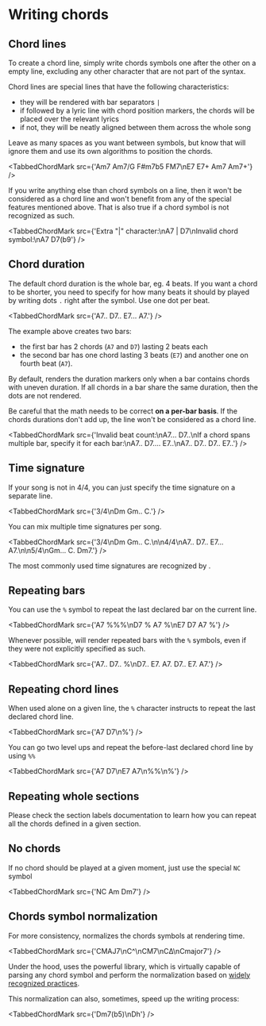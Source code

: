 
# Writing chords

## Chord lines

To create a chord line, simply write chords symbols one after the other on a empty line, excluding any other character that are not part of the <CM/> syntax.

Chord lines are special lines that have the following characteristics:

- they will be rendered with bar separators `|`
- if followed by a lyric line with chord position markers, the chords will be placed over the relevant lyrics
- if not, they will be neatly aligned between them across the whole song

Leave as many spaces as you want between symbols, but know that <CM/> will ignore them and use its own algorithms to position the chords.

<TabbedChordMark src={'Am7 Am7/G F#m7b5 FM7\nE7   E7+ Am7   Am7+'} />

If you write anything else than chord symbols on a line, then it won't be considered as a chord line and won't benefit from any of the special features mentioned above.
That is also true if a chord symbol is not recognized as such.

<TabbedChordMark src={'Extra "|" character:\nA7 | D7\nInvalid chord symbol:\nA7 D7(b9'} />

## Chord duration

The default chord duration is the whole bar, eg. 4 beats.
If you want a chord to be shorter, you need to specify for how many beats it should by played by writing dots `.` right after the symbol.
Use one dot per beat.

<TabbedChordMark src={'A7.. D7.. E7... A7.'} />

The example above creates two bars:
- the first bar has 2 chords (`A7` and `D7`) lasting 2 beats each
- the second bar has one chord lasting 3 beats (`E7`) and another one on fourth beat (`A7`).

By default, <CM/> renders the duration markers only when a bar contains chords with uneven duration. 
If all chords in a bar share the same duration, then the dots are not rendered.

Be careful that the math needs to be correct **on a per-bar basis**. 
If the chords durations don't add up, the line won't be considered as a chord line.

<TabbedChordMark src={'Invalid beat count:\nA7... D7..\nIf a chord spans multiple bar, specify it for each bar:\nA7.. D7.... E7..\nA7.. D7.. D7.. E7..'} />

## Time signature

If your song is not in 4/4, you can just specify the time signature on a separate line.

<TabbedChordMark src={'3/4\nDm Gm.. C.'} />

You can mix multiple time signatures per song.

<TabbedChordMark src={'3/4\nDm Gm.. C.\n\n4/4\nA7.. D7.. E7... A7.\n\n5/4\nGm... C. Dm7.'} />

The most commonly used time signatures are recognized by <CM/>.

## Repeating bars

You can use the `%` symbol to repeat the last declared bar on the current line.

<TabbedChordMark src={'A7 %%%\nD7 % A7 %\nE7 D7 A7 %'} />

Whenever possible, <CM/> will render repeated bars with the `%` symbols, even if they were not explicitly specified as such. 

<TabbedChordMark src={'A7.. D7.. %\nD7.. E7. A7. D7.. E7. A7.'} />

## Repeating chord lines

When used alone on a given line, the `%` character instructs <CM/> to repeat the last declared chord line.

<TabbedChordMark src={'A7 D7\n%'} />

You can go two level ups and repeat the before-last declared chord line by using `%%`

<TabbedChordMark src={'A7 D7\nE7 A7\n%%\n%'} />

## Repeating whole sections

Please check the section labels documentation to learn how you can repeat all the chords defined in a given section.

## No chords

If no chord should be played at a given moment, just use the special `NC` symbol

<TabbedChordMark src={'NC Am Dm7'} />

## Chords symbol normalization

For more consistency, <CM/> normalizes the chords symbols at rendering time.

<TabbedChordMark src={'CMAJ7\nC^\nCM7\nCΔ\nCmajor7'} />

Under the hood, <CM/> uses the powerful <CS/> library, which is virtually capable of parsing any chord symbol
and perform the normalization based on [widely recognized practices](https://github.com/no-chris/chord-symbol#background-information). 

This normalization can also, sometimes, speed up the writing process:

<TabbedChordMark src={'Dm7(b5)\nDh'} />
